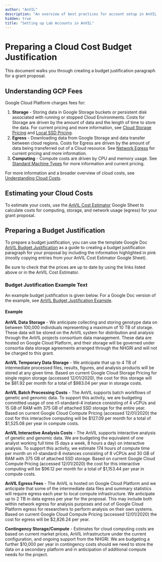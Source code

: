 ```yaml
---
author: "AnVIL"
description: "An overview of best practices for account setup in AnVIL to effectively track and control cloud costs."
hidden: true
title: "Setting up Lab Accounts in AnVIL"
---
```


# Preparing a Cloud Cost Budget Justification

This document walks you through creating a budget justification paragraph for a grant proposal.

## Understanding GCP Fees

Google Cloud Platform charges fees for:

1. **Storage** - Storing data in Google Storage buckets or persistent disk associated with running or stopped Cloud Environments. Costs for Storage are driven by the amount of data and the length of time to store the data. For current pricing and more information, see [Cloud Storage Pricing](https://cloud.google.com/storage/pricing#storage-pricing) and [Local SSD Pricing](https://cloud.google.com/compute/all-pricing#localssdpricing).
1. **Egress** - Downloading data from Google Storage and data transfer between cloud regions. Costs for Egress are driven by the amount of data being transferred out of a Cloud resource. See [Network Egress](https://cloud.google.com/storage/pricing#network-egress) for current pricing and more information.
1. **Computing** - Compute costs are driven by CPU and memory usage. See [Standard Machine Types](https://cloud.google.com/compute/all-pricing#n1_standard_machine_types) for more information and current pricing.

For more information and a broader overview of cloud costs, see [Understanding Cloud Costs](/learn/introduction/understanding-cloud-costs).

## Estimating your Cloud Costs

To estimate your costs, use the [AnVIL Cost Estimator](https://docs.google.com/spreadsheets/d/1GUN93HDRqDbZ0uktaZjoP-y8Ril1T_VIJnQrjRD6tV4) Google Sheet to calculate costs for computing, storage, and network usage (egress) for your grant proposal.

## Preparing a Budget Justification

To prepare a budget justification, you can use the template Google Doc [AnVIL Budget Justification](https://docs.google.com/document/d/145JFLn2hviLmaYF-mO06gbCkG0i4HRaWvkUBKORo85Y) as a guide to creating a budget justification paragraph for your proposal by including the information highlighted in pink (mostly copying entries from your AnVIL Cost Estimator Google Sheet).

Be sure to check that the prices are up to date by using the links listed above or in the AnVIL Cost Estimator.

### Budget Justification Example Text

An example budget justification is given below. For a Google Doc version of the example, see [AnVIL Budget Justification Example](https://docs.google.com/document/d/1qMZNvZig7vNXposBxA77AIASY0gDCwaYwGl2YwzHXuY).

#### Example

**AnVIL Data Storage** - We anticipate collecting and storing genotype data on between 100,000 individuals representing a maximum of 10 TB of storage. These data will be stored on the AnVIL system for distribution and analysis through the AnVIL projects consortium data management. These data are hosted on Google Cloud Platform, and their storage will be governed under consortia data storage agreements arranged through the NHGRI and will not be charged to this grant.

**AnVIL Temporary Data Storage** - We anticipate that up to 4 TB of intermediate processed files, results, figures, and analysis products will be stored at any given time. Based on current Google Cloud Storage Pricing for single region storage (accessed 12/01/2020), the cost for this storage will be $81.92 per month for a total of $983.04 per year in storage costs.

**AnVIL Batch Processing Costs** - The AnVIL supports batch workflows of genetic and genomic data. To support this activity, we are budgeting committed usage of one n1-standard-4 instance consisting of 4 vCPUs and 15 GB of RAM with 375 GB of attached SSD storage for the entire year. Based on current Google Cloud Compute Pricing (accessed 12/01/2020) the cost for this interactive computing will be $127.09 per month for a total of $1,525.08 per year in compute costs.

**AnVIL Interactive Analysis Costs** - The AnVIL supports interactive analysis of genetic and genomic data. We are budgeting the equivalent of one analyst working full time (5 days a week, 8 hours a day) on interactive analysis. To support this activity, we estimate 174 hours of compute time per month on n1-standard-8 instances consisting of 8 vCPUs and 30 GB of RAM with 375 GB of attached SSD storage. Based on current Google Cloud Compute Pricing (accessed 12/01/2020) the cost for this interactive computing will be $96.12 per month for a total of $1,153.44 per year in compute costs.

**AnVIL Egress Fees** - The AnVIL is hosted on Google Cloud Platform and we anticipate that some of the intermediate data files and summary statistics will require egress each year to local compute infrastructure. We anticipate up to 2 TB in data egress per year for the proposal. This may include both within network egress for analysis purposes and out of Google Cloud Platform egress for researchers to perform analysis on their own systems. Based on current Google Cloud Compute Pricing (accessed 12/01/2020) the cost for egress will be $2,826.24 per year.

**Contingency Storage/Compute** - Estimates for cloud computing costs are based on current market prices, AnVIL infrastructure under the current configuration, and ongoing support from the NHGRI. We are budgeting a further $10,000 per year in contingency costs should we need to store the data on a secondary platform and in anticipation of additional compute needs for the project.
